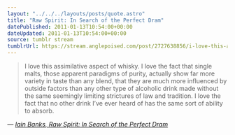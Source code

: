 ```yaml
---
layout: "../../../layouts/posts/quote.astro"
title: "Raw Spirit: In Search of the Perfect Dram"
datePublished: 2011-01-13T10:54:00+00:00
dateUpdated: 2011-01-13T10:54:00+00:00
source: tumblr stream
tumblrUrl: https://stream.anglepoised.com/post/2727638856/i-love-this-assimilative-aspect-of-whisky-i-love
---
```


> I love this assimilative aspect of whisky. I love the fact that single malts, those apparent paradigms of purity, actually show far more variety in taste than any blend, that they are much more influenced by outside factors than any other type of alcoholic drink made without the same seemingly limiting strictures of law and tradition. I love the fact that no other drink I’ve ever heard of has the same sort of ability to absorb.

— <cite>[Iain Banks, _Raw Spirit: In Search of the Perfect Dram_](https://www.goodreads.com/book/show/567702.Raw_Spirit)</cite>
